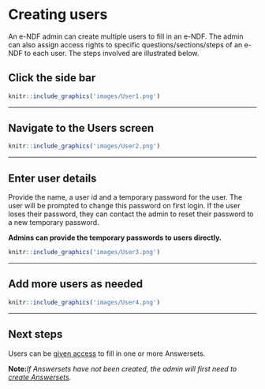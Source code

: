 # Creating users {#createUsers}
An e-NDF admin can create multiple users to fill in an e-NDF. The admin can also assign access rights to specific questions/sections/steps of an e-NDF to each user. The steps involved are illustrated below.

## Click the side bar 
```r
knitr::include_graphics('images/User1.png')
```

---

## Navigate to the **Users** screen
```r
knitr::include_graphics('images/User2.png')
```

---

## Enter user details
Provide the name, a user id and a temporary password for the user. The user will be prompted to change this password on first login. If the user loses their password, they can contact the admin to reset their password to a new temporary password.

**Admins can provide the temporary passwords to users directly.**
```r
knitr::include_graphics('images/User3.png')
```

---

## Add more users as needed
```r
knitr::include_graphics('images/User4.png')
```

---

## Next steps
Users can be [given access](#assignRights) to fill in one or more Answersets.

**Note:***If Answersets have not been created, the admin will first need to [create Answersets](#startanswerset)*.
